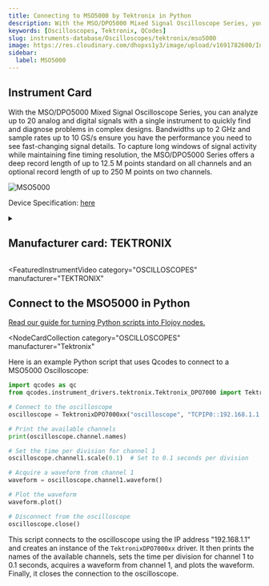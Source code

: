 ```yaml
---
title: Connecting to MSO5000 by Tektronix in Python
description: With the MSO/DPO5000 Mixed Signal Oscilloscope Series, you can analyze up to 20 analog and digital signals with a single instrument to quickly find and diagnose problems in complex designs. Bandwidths up to 2 GHz and sample rates up to 10 GS/s ensure you have the performance you need to see fast-changing signal details. To capture long windows of signal activity while maintaining fine timing resolution, the MSO/DPO5000 Series offers a deep record length of up to 12.5 M points standard on all channels and an optional record length of up to 250 M points on two channels.
keywords: [Oscilloscopes, Tektronix, QCodes]
slug: instruments-database/Oscilloscopes/tektronix/mso5000
image: https://res.cloudinary.com/dhopxs1y3/image/upload/v1691782600/Instruments/Oscilloscopes/MSO5000/MSO5000.webp
sidebar:
  label: MSO5000
---
```



## Instrument Card

With the MSO/DPO5000 Mixed Signal Oscilloscope Series, you can analyze up to 20 analog and digital signals with a single instrument to quickly find and diagnose problems in complex designs. Bandwidths up to 2 GHz and sample rates up to 10 GS/s ensure you have the performance you need to see fast-changing signal details. To capture long windows of signal activity while maintaining fine timing resolution, the MSO/DPO5000 Series offers a deep record length of up to 12.5 M points standard on all channels and an optional record length of up to 250 M points on two channels.

![MSO5000](https://res.cloudinary.com/dhopxs1y3/image/upload/v1691782600/Instruments/Oscilloscopes/MSO5000/MSO5000.webp)

Device Specification: [here](https://download.tek.com/datasheet/MSO5000-DPO5000-Mixed-Signal-Oscilloscope-Datasheet-9.pdf)

<details style={{ marginTop: "15px"}}>
<summary><h2 style={{display:'inline'}}>Manufacturer card: TEKTRONIX</h2></summary>

![TEKTRONIX](https://res.cloudinary.com/dhopxs1y3/image/upload/v1692806108/Instruments/Vendor%20Logos/Tektronix.png)

Tektronix, Inc., historically widely known as Tek, is an American company best known for manufacturing test and measurement devices such as [oscilloscopes](https://en.wikipedia.org/wiki/Oscilloscope), [logic analyzers](https://en.wikipedia.org/wiki/Logic_analyzer), and video and mobile test protocol equipment.

- Headquarters: USA
- Yearly Revenue (millions, USD): 5800
- Vendor Website: [here](https://www.tek.com/en)

</details>


<FeaturedInstrumentVideo
  category="OSCILLOSCOPES"
  manufacturer="TEKTRONIX"
></FeaturedInstrumentVideo>

## Connect to the MSO5000 in Python

[Read our guide for turning Python scripts into Flojoy nodes.](https://docs.flojoy.ai/contribution/blocks/custom-flojoy-block/)


<Tabs>
<TabItem value="Flojoy" label="Flojoy" className="flojoy-instrument-tabs">

<NodeCardCollection
  category="OSCILLOSCOPES"
  manufacturer="Tektronix"
></NodeCardCollection>

</TabItem>
<TabItem value="QCodes" label="QCodes">

Here is an example Python script that uses Qcodes to connect to a MSO5000 Oscilloscope:

```python
import qcodes as qc
from qcodes.instrument_drivers.tektronix.Tektronix_DPO7000 import TektronixDPO7000xx

# Connect to the oscilloscope
oscilloscope = TektronixDPO7000xx("oscilloscope", "TCPIP0::192.168.1.1::INSTR")

# Print the available channels
print(oscilloscope.channel.names)

# Set the time per division for channel 1
oscilloscope.channel1.scale(0.1)  # Set to 0.1 seconds per division

# Acquire a waveform from channel 1
waveform = oscilloscope.channel1.waveform()

# Plot the waveform
waveform.plot()

# Disconnect from the oscilloscope
oscilloscope.close()
```

This script connects to the oscilloscope using the IP address "192.168.1.1" and creates an instance of the `TektronixDPO7000xx` driver. It then prints the names of the available channels, sets the time per division for channel 1 to 0.1 seconds, acquires a waveform from channel 1, and plots the waveform. Finally, it closes the connection to the oscilloscope.

</TabItem>
</Tabs>
